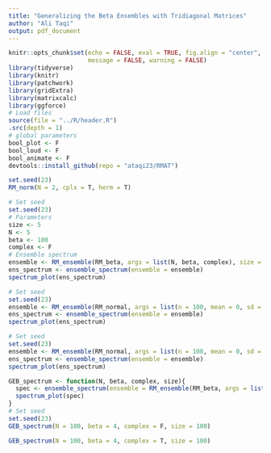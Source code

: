 ```yaml
---
title: "Generalizing the Beta Ensembles with Tridiagonal Matrices"
author: "Ali Taqi"
output: pdf_document
---
```


```r
knitr::opts_chunk$set(echo = FALSE, eval = TRUE, fig.align = "center", 
                      message = FALSE, warning = FALSE)
library(tidyverse)
library(knitr)
library(patchwork)
library(gridExtra)
library(matrixcalc)
library(ggforce)
# Load files
source(file = "../R/header.R")
.src(depth = 1)
# global parameters
bool_plot <- F
bool_loud <- F
bool_animate <- F
devtools::install_github(repo = "ataqi23/RMAT")
```

```r
set.seed(23)
RM_norm(N = 2, cplx = T, herm = T)
```


```r
# Set seed
set.seed(23)
# Parameters
size <- 5
N <- 5
beta <- 100
complex <- F
# Ensemble spectrum
ensemble <- RM_ensemble(RM_beta, args = list(N, beta, complex), size = 1000)
ens_spectrum <- ensemble_spectrum(ensemble = ensemble)
spectrum_plot(ens_spectrum)
```


```r
# Set seed
set.seed(23)
ensemble <- RM_ensemble(RM_normal, args = list(n = 100, mean = 0, sd = 1, symm = F, complex = T, hermitian = F), size = 50)
ens_spectrum <- ensemble_spectrum(ensemble = ensemble)
spectrum_plot(ens_spectrum)
```

```r
# Set seed
set.seed(23)
ensemble <- RM_ensemble(RM_normal, args = list(n = 100, mean = 0, sd = 1, symm = F, complex = T, hermitian = T), size = 50)
ens_spectrum <- ensemble_spectrum(ensemble = ensemble)
spectrum_plot(ens_spectrum)
```


```r
GEB_spectrum <- function(N, beta, complex, size){
  spec <- ensemble_spectrum(ensemble = RM_ensemble(RM_beta, args = list(N, beta, complex), size))
  spectrum_plot(spec)
}
# Set seed
set.seed(23)
GEB_spectrum(N = 100, beta = 4, complex = F, size = 100)
```

```r
GEB_spectrum(N = 100, beta = 4, complex = T, size = 100)
```


